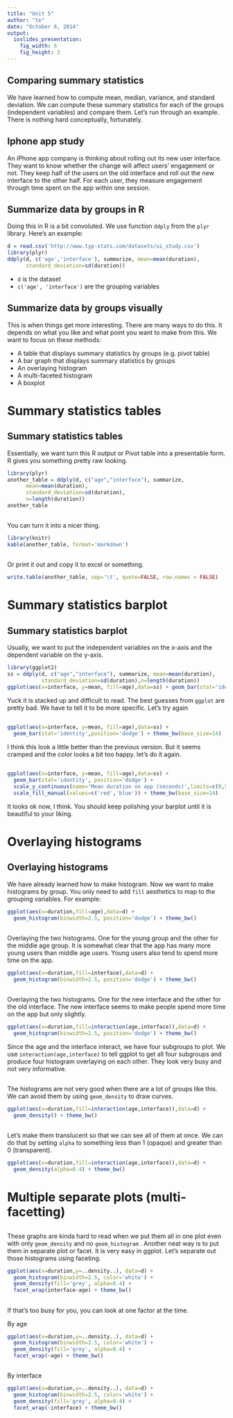 ```yaml
---
title: "Unit 5"
author: "te"
date: "October 6, 2014"
output: 
  ioslides_presentation:
    fig_width: 6
    fig_height: 3
---
```


## Comparing summary statistics

We have learned how to compute mean, median, variance, and standard deviation. We can compute these summary statistics for each of the groups (independent variables) and compare them. Let’s run through an example. There is nothing hard conceptually, fortunately.

## Iphone app study

An iPhone app company is thinking about rolling out its new user interface. They want to know whether the change will affect users’ engagement or not. They keep half of the users on the old interface and roll out the new interface to the other half. For each user, they measure engagement through time spent on the app within one session. 

## Summarize data by groups in R
Doing this in R is a bit convoluted. We use function ``ddply`` from the ``plyr`` library. Here’s an example:

```r
d = read.csv('http://www.typ-stats.com/datasets/ui_study.csv')
library(plyr)
ddply(d, c('age','interface'), summarize, mean=mean(duration), 
      standard_deviation=sd(duration))
```

* ``d`` is the dataset
* ``c('age', 'interface')`` are the grouping variables

## Summarize data by groups visually
This is when things get more interesting. There are many ways to do this. It depends on what you like and what point you want to make from this. We want to focus on these methods:

* A table that displays summary statistics by groups (e.g. pivot table)
* A bar graph that displays summary statistics by groups
* An overlaying histogram 
* A multi-faceted histogram 
* A boxplot 

# Summary statistics tables

## Summary statistics tables
Essentially, we want turn this R output or Pivot table into a presentable form.
R gives you something pretty raw looking.

```r
library(plyr)
another_table = ddply(d, c("age","interface"), summarize, 
      mean=mean(duration), 
      standard_deviation=sd(duration),
      n=length(duration))
another_table
```

## 

You can turn it into a nicer thing.

```r
library(knitr)
kable(another_table, format='markdown')
```

##
Or print it out and copy it to excel or something.
```r
write.table(another_table, sep='\t', quote=FALSE, row.names = FALSE)
```

# Summary statistics barplot

## Summary statistics barplot

Usually, we want to put the independent variables on the x-axis and the dependent variable on the y-axis.

```r
library(ggplot2)
ss = ddply(d, c("age","interface"), summarize, mean=mean(duration), 
           standard_deviation=sd(duration),n=length(duration))
ggplot(aes(x=interface, y=mean, fill=age),data=ss) + geom_bar(stat='identity') 
```

Yuck it is stacked up and difficult to read. The best guesses from ``ggplot`` are pretty bad. We have to tell it to be more specific.
Let’s try again

##

```r
ggplot(aes(x=interface, y=mean, fill=age),data=ss) + 
  geom_bar(stat='identity',position='dodge') + theme_bw(base_size=14)
```

I think this look a little better than the previous version. But it seems cramped and the color looks a bit too happy. let’s do it again.

##

```r
ggplot(aes(x=interface, y=mean, fill=age),data=ss) + 
  geom_bar(stat='identity', position='dodge') + 
  scale_y_continuous(name='Mean duration on app (seconds)',limits=c(0,50)) + 
  scale_fill_manual(values=c('red','blue')) + theme_bw(base_size=14)
```

It looks ok now, I think. You should keep polishing your barplot until it is beautiful to your liking.

# Overlaying histograms

## Overlaying histograms
We have already learned how to make histogram. Now we want to make histograms by group. 
You only need to add ``fill`` aesthetics to map to the grouping variables. For example:

```r
ggplot(aes(x=duration,fill=age),data=d) + 
  geom_histogram(binwidth=2.5, position='dodge') + theme_bw()
```

##

Overlaying the two histograms. One for the young group and the other for the middle age group.
It is somewhat clear that the app has many more young users than middle age users. 
Young users also tend to spend more time on the app.

```r
ggplot(aes(x=duration,fill=interface),data=d) + 
  geom_histogram(binwidth=2.5, position='dodge') + theme_bw()
```

##

Overlaying the two histograms. One for the new interface and the other for the old interface.
The new interface seems to make people spend more time on the app but only slightly.

```r
ggplot(aes(x=duration,fill=interaction(age,interface)),data=d) + 
  geom_histogram(binwidth=2.5, position='dodge') + theme_bw()
```

Since the age and the interface interact, we have four subgroups to plot. 
We use ``interaction(age,interface)`` to tell ggplot to get all four subgroups and produce four histogram overlaying on each other. They look very busy and not very informative. 

##
The histograms are not very good when there are a lot of groups like this. We can avoid them by using ``geom_density`` to draw curves.

```r
ggplot(aes(x=duration,fill=interaction(age,interface)),data=d) + 
  geom_density() + theme_bw()
```

##
Let's make them translucent so that we can see all of them at once. 
We can do that by setting ``alpha`` to something less than 1 (opaque) and greater than 0 (transparent).

```r
ggplot(aes(x=duration,fill=interaction(age,interface)),data=d) + 
  geom_density(alpha=0.4) + theme_bw()
```

# Multiple separate plots (multi-facetting)

##

These graphs are kinda hard to read when we put them all in one plot even with only ``geom_density`` and no ``geom_histogram`` . Another neat way is to put them in separate plot or facet. It is very easy in ggplot. 
Let's separate out those histograms using faceting.

```r
ggplot(aes(x=duration,y=..density..), data=d) + 
  geom_histogram(binwidth=2.5, color='white') +
  geom_density(fill='grey', alpha=0.4) + 
  facet_wrap(interface~age) + theme_bw()
```

##

If that's too busy for you, you can look at one factor at the time.

By age 

```r
ggplot(aes(x=duration,y=..density..), data=d) + 
  geom_histogram(binwidth=2.5, color='white') +
  geom_density(fill='grey', alpha=0.4) + 
  facet_wrap(~age) + theme_bw()
```

## 

By interface

```r
ggplot(aes(x=duration,y=..density..), data=d) + 
  geom_histogram(binwidth=2.5, color='white') +
  geom_density(fill='grey', alpha=0.4) + 
  facet_wrap(~interface) + theme_bw()
```

